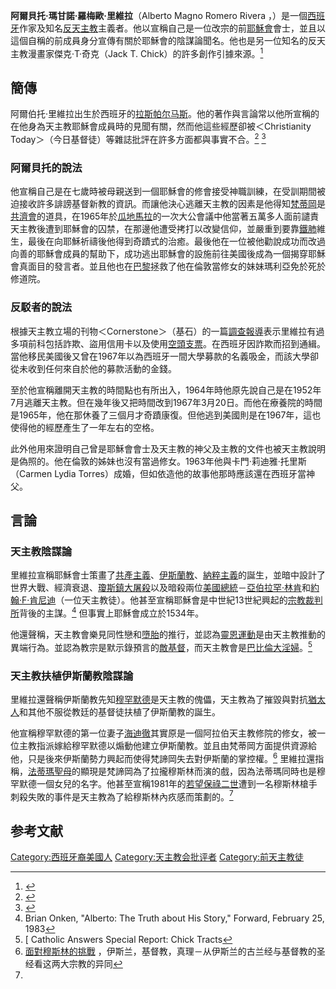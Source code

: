 {{Infobox person
|name        = 阿爾伯托·里維拉

|birth_date  = {{birth date|1935|9|19|mf=y}}
|birth_place = 西班牙[[拉斯帕尔马斯|拉斯帕尔马斯]]
|death_date  ={{death date and age|1997|6|20|1935|9|19|mf=y}}
|death_place = {{美國}}[[奧克拉荷馬州|奧克拉荷馬州]][[斷箭城|斷箭城]]
|resting_place = 
|known_for   = 反天主教主義作家
|religion    = [[基督教基要主义|基要主義]] [[基督新教|基督新教]]
}}

'''阿爾貝托·瑪甘諾·羅梅歐·里維拉'''（Alberto Magno Romero Rivera ，{{bd|1935年|9月19日|1997年|6月20日}}）是一個[[西班牙|西班牙]]作家及知名[[反天主教|反天主教]]主義者。他以宣稱自己是一位改宗的前[[耶穌會|耶穌會]]會士，並且以這個自稱的前成員身分宣傳有關於耶穌會的陰謀論聞名。他也是另一位知名的反天主教漫畫家傑克·T·奇克（Jack T. Chick）的許多創作引據來源。<ref>{{cite web|author=Jack T. Chick|title=Alberto|url=http://www.chick.com/catalog/comics/0112.asp|publisher=Chick單張（Chick Publications）|access-date=2014-05-31|archive-date=2018-12-01|archive-url=https://web.archive.org/web/20181201033717/http://www.chick.com/catalog/comics/0112.asp|dead-url=no}}</ref>

==簡傳==

阿爾伯托·里維拉出生於西班牙的[[拉斯帕尔马斯|拉斯帕尔马斯]]。他的著作與言論常以他所宣稱的在他身為天主教耶穌會成員時的見聞有關，然而他這些經歷卻被＜Christianity Today＞（今日基督徒）等雜誌批評在許多方面都與事實不合。<ref name="CORNERSTONE">{{Cite journal
  | last = Metz
  | first = Gary
  | title = The Alberto Story
  | journal = Cornerstone
  | volume = 9
  | issue = 53
  | pages = 29–31
  | year = 1981
  | url = http://www.cornerstonemag.com/pages/show_page.asp?228
  | archiveurl = https://web.archive.org/web/20051202084221/http://www.cornerstonemag.com/pages/show_page.asp?228
  | archivedate = 2005-12-02
  
  | deadurl = yes
  }}</ref> <ref name="TODAY">{{Cite journal
  | title = Alberto Rivera: Is He For Real?
  | journal = Christianity Today
  | volume = 2
  | issue = 2
  | date = 1981-03-13
  
}}</ref>

===阿爾貝托的說法===
他宣稱自己是在七歲時被母親送到一個耶穌會的修會接受神職訓練，在受訓期間被迫接收許多誹謗基督新教的資訊。而讓他決心逃離天主教的因素是他得知[[梵蒂岡|梵蒂岡]]是[[共濟會|共濟會]]的道具，在1965年於[[瓜地馬拉|瓜地馬拉]]的一次大公會議中他當著五萬多人面前譴責天主教後遭到耶穌會的囚禁，在那邊他遭受拷打以改變信仰，並嚴重到要靠[[鐵肺|鐵肺]]維生，最後在向耶穌祈禱後他得到奇蹟式的治癒。最後他在一位被他勸說成功而改過向善的耶穌會成員的幫助下，成功逃出耶穌會的設施前往美國後成為一個揭穿耶穌會真面目的發言者。並且他也在[[巴黎|巴黎]]拯救了他在倫敦當修女的妹妹瑪利亞免於死於修道院。

===反駁者的說法===

根據天主教立場的刊物＜Cornerstone＞（基石）的一篇[[調查報導|調查報導]]表示里維拉有過多項前科包括詐欺、盜用信用卡以及使用[[空頭支票|空頭支票]]。在西班牙因詐欺而招到通緝。當他移民美國後又曾在1967年以為西班牙一間大學募款的名義吸金，而該大學卻從未收到任何來自於他的募款活動的金錢。

至於他宣稱離開天主教的時間點也有所出入，1964年時他原先說自己是在1952年7月逃離天主教。但在幾年後又把時間改到1967年3月20日。而他在療養院的時間是1965年，他在那休養了三個月才奇蹟康復。但他逃到美國則是在1967年，這也使得他的經歷產生了一年左右的空格。

此外他用來證明自己曾是耶穌會會士及天主教的神父及主教的文件也被天主教說明是偽照的。他在倫敦的姊妹也沒有當過修女。1963年他與卡門·莉迪雅·托里斯（Carmen Lydia Torres）成婚，但如依造他的故事他那時應該還在西班牙當神父。

==言論==

===天主教陰謀論===

里維拉宣稱耶穌會士策畫了[[共產主義|共產主義]]、[[伊斯蘭教|伊斯蘭教]]、[[納粹主義|納粹主義]]的誕生，並暗中設計了世界大戰、經濟衰退、[[瓊斯鎮|瓊斯鎮大屠殺]]以及暗殺兩位[[美國總統|美國總統]]－[[亞伯拉罕·林肯|亞伯拉罕·林肯]]和[[约翰·肯尼迪|約翰·F·肯尼迪]]（一位天主教徒）。他甚至宣稱耶穌會是中世紀13世紀興起的[[宗教裁判所|宗教裁判所]]背後的主謀。<ref name=FORWARD>Brian Onken, "Alberto: The Truth about His Story," Forward, February 25, 1983</ref> 但事實上耶穌會成立於1534年。

他還聲稱，天主教會樂見同性戀和[[墮胎|墮胎]]的推行，並認為[[靈恩運動|靈恩運動]]是由天主教推動的異端行為。並認為教宗是默示錄預言的[[敵基督|敵基督]]，而天主教會是[[巴比倫大淫婦|巴比倫大淫婦]]。<ref name=CATHOLICCOM>[{{cite web |url=http://www.catholic.com/library/sr_chick_tracts_p4.asp |title=存档副本 |accessdate=2015-12-20  |deadurl=yes |archiveurl=https://web.archive.org/web/20110726182214/http://www.catholic.com/library/sr_chick_tracts_p4.asp |archivedate=2011-07-26 }} Catholic Answers Special Report: Chick Tracts</ref>

===天主教扶植伊斯蘭教陰謀論===
里維拉還聲稱伊斯蘭教先知[[穆罕默德|穆罕默德]]是天主教的傀儡，天主教為了摧毀與對抗[[猶太人|猶太人]]和其他不服從教廷的基督徒扶植了伊斯蘭教的誕生。

他宣稱穆罕默德的第一位妻子[[海迪徹|海迪徹]]其實原是一個阿拉伯天主教修院的修女，被一位主教指派嫁給穆罕默德以煽動他建立伊斯蘭教。並且由梵蒂岡方面提供資源給他，只是後來伊斯蘭勢力興起而使得梵諦岡失去對伊斯蘭的掌控權。<ref>[http://www.answering-islam.org/chinese/topic21-1c/tc-21-1c-b.html 面對穆斯林的挑戰] {{Wayback|url=http://www.answering-islam.org/chinese/topic21-1c/tc-21-1c-b.html |date=20190713150044 }}，伊斯兰，基督教，真理－从伊斯兰的古兰经与基督教的圣经看这两大宗教的异同</ref>
里維拉還指稱，[[法蒂瑪聖母|法蒂瑪聖母]]的顯現是梵諦岡為了拉攏穆斯林而演的戲，因為法蒂瑪同時也是穆罕默德一個女兒的名字。他甚至宣稱1981年的[[若望保祿二世|若望保祿二世]]遭到一名穆斯林槍手刺殺失敗的事件是天主教為了給穆斯林內疚感而策劃的。<ref name=CATHOLICCOM />

==参考文献==
{{reflist}}

{{Authority control}}
{{DEFAULTSORT:Rivera, Alberto}}
[[Category:西班牙裔美國人|Category:西班牙裔美國人]]
[[Category:天主教会批评者|Category:天主教会批评者]]
[[Category:前天主教徒|Category:前天主教徒]]